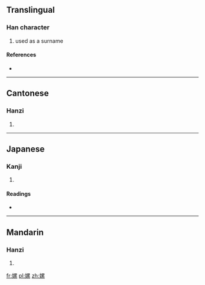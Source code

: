 ==Translingual==

===Han character===
{{Han char|rn=38|rad=女|as=11|sn=14|four=4649<sub>3</sub>|canj=女田女火 (VWVF)}}

# used as a surname

====References====
* {{Han ref|kx=0269.240|dkj=06641|dj=0537.140|hdz=21077.050|uh=5AD8|ud=23256|bh=B9E3|bd=47587}}

----

==Cantonese==

===Hanzi===
{{yue-hanzi|jyut=|y=leui4}}

# {{defn|lang=yue|sort=女11}}

----

==Japanese==

===Kanji===
{{ja-kanji|grade=|rs=女11}}

# {{defn|lang=ja|sort=女11}}

====Readings====
* {{ja-readings|on=[[るい]] (rui), [[らい]] (rai), [[れ]] (re)|kun=}}

----

==Mandarin==

===Hanzi===
{{cmn-hanzi|pin=[[léi]] ([[lei2]]), [[nùn]] ([[nun4]])|wg=lei<sup>2</sup>, <sup>4</sup>}}

# {{defn|lang=cmn|sort=女11}}

[[fr:嫘]]
[[pl:嫘]]
[[zh:嫘]]